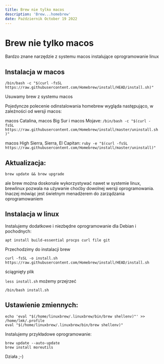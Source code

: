 ```yaml
---
title: Brew nie tylko macos
description: 'Brew...homebrew'
date: Październik October 19 2022
---
```


# Brew nie tylko macos

Bardzo znane narzędzie z systemu macos instalujące oprogramowanie linux

## Instalacja w macos

```
/bin/bash -c "$(curl -fsSL https://raw.githubusercontent.com/Homebrew/install/HEAD/install.sh)"
```

Usuwamy brew z systemu macos

Pojedyncze polecenie odinstalowania homebrew wygląda następująco, w zależności od wersji macos:

macos Catalina, macos Big Sur i macos Mojave:
`/bin/bash -c "$(curl -fsSL https://raw.githubusercontent.com/Homebrew/install/master/uninstall.sh)"`

macos High Sierra, Sierra, El Capitan:
`ruby -e "$(curl -fsSL https://raw.githubusercontent.com/Homebrew/install/master/uninstall)"`

## Aktualizacja:

`brew update && brew upgrade`

ale brew można doskonale wykorzystywać nawet w systemie linux, brewlinux pozwala na używanie choćby dowolnej wersji oprogramowania. Inaczej mówiąc jest świetnym menadżerem do zarządzania oprogramowaniem

## Instalacja w linux

Instalujemy dodatkowe i niezbędne oprogramowanie dla Debian i pochodnych:

```
apt install build-essential procps curl file git
```

Przechodzimy do instalacji brew

```
curl -fsSL -o install.sh https://raw.githubusercontent.com/Homebrew/install/HEAD/install.sh
```

ściągnięty plik

`less install.sh` możemy przejrzeć

```
/bin/bash install.sh
```

## Ustawienie zmiennych:

```
echo 'eval "$(/home/linuxbrew/.linuxbrew/bin/brew shellenv)"' >> /home/lmk/.profile
eval "$(/home/linuxbrew/.linuxbrew/bin/brew shellenv)"
```

Instalujemy przykładowe oprogramowanie:

```
brew update --auto-update
brew install moreutils
```

Działa ;-)
